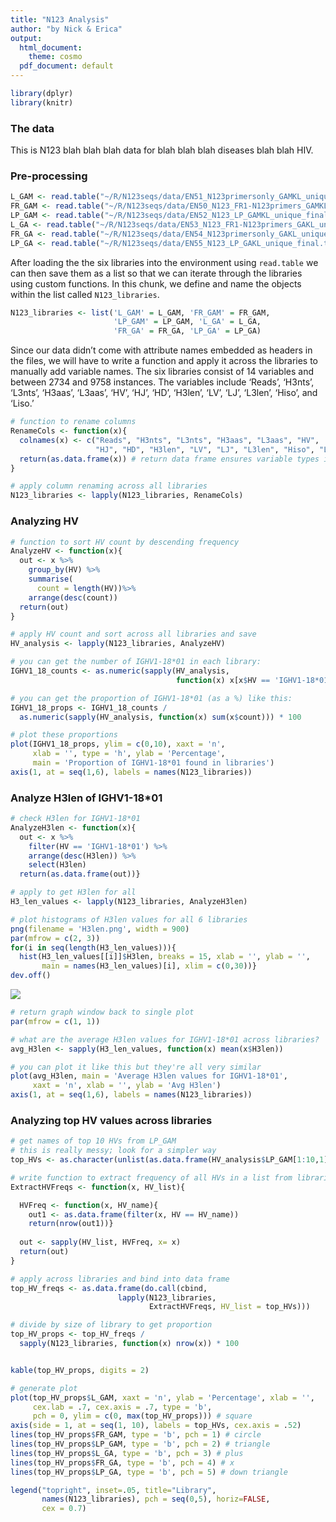 ```yaml
---
title: "N123 Analysis"
author: "by Nick & Erica"
output:
  html_document:
    theme: cosmo
  pdf_document: default
---
```


```r
library(dplyr)
library(knitr)
```

### The data
This is N123 blah blah blah data for blah blah blah diseases blah blah HIV.


### Pre-processing

```r
L_GAM <- read.table("~/R/N123seqs/data/EN51_N123primersonly_GAMKL_unique_final.txt")
FR_GAM <- read.table("~/R/N123seqs/data/EN50_N123_FR1-N123primers_GAMKL_unique_final.txt")
LP_GAM <- read.table("~/R/N123seqs/data/EN52_N123_LP_GAMKL_unique_final.txt")
L_GA <- read.table("~/R/N123seqs/data/EN53_N123_FR1-N123primers_GAKL_unique_final.txt")
FR_GA <- read.table("~/R/N123seqs/data/EN54_N123primersonly_GAKL_unique_final.txt")
LP_GA <- read.table("~/R/N123seqs/data/EN55_N123_LP_GAKL_unique_final.txt")
```

After loading the the six libraries into the environment using `read.table` we can then save them as a list so that we can iterate through the libraries using custom functions. In this chunk, we define and name the objects within the list called `N123_libraries`. 

```r
N123_libraries <- list('L_GAM' = L_GAM, 'FR_GAM' = FR_GAM,
                       'LP_GAM' = LP_GAM, 'L_GA' = L_GA,
                       'FR_GA' = FR_GA, 'LP_GA' = LP_GA)
```

Since our data didn't come with attribute names embedded as headers in the files, we will have to write a function and apply it across the libraries to manually add variable names. The six libraries consist of 14 variables and between 2734 and 9758 instances. The variables include 'Reads', 'H3nts', 'L3nts', 'H3aas', 'L3aas', 'HV', 'HJ', 'HD', 'H3len', 'LV', 'LJ', 'L3len', 'Hiso', and 'Liso.'

```r
# function to rename columns
RenameCols <- function(x){
  colnames(x) <- c("Reads", "H3nts", "L3nts", "H3aas", "L3aas", "HV",
                   "HJ", "HD", "H3len", "LV", "LJ", "L3len", "Hiso", "Liso")
  return(as.data.frame(x)) # return data frame ensures variable types intact
}

# apply column renaming across all libraries
N123_libraries <- lapply(N123_libraries, RenameCols)
```


### Analyzing HV



```r
# function to sort HV count by descending frequency 
AnalyzeHV <- function(x){
  out <- x %>%
    group_by(HV) %>%
    summarise(
      count = length(HV))%>%
    arrange(desc(count))
  return(out)
}
```

```r
# apply HV count and sort across all libraries and save
HV_analysis <- lapply(N123_libraries, AnalyzeHV)
```

```r
# you can get the number of IGHV1-18*01 in each library:
IGHV1_18_counts <- as.numeric(sapply(HV_analysis,
                                     function(x) x[x$HV == 'IGHV1-18*01', 2]))

# you can get the proportion of IGHV1-18*01 (as a %) like this:
IGHV1_18_props <- IGHV1_18_counts /
  as.numeric(sapply(HV_analysis, function(x) sum(x$count))) * 100

# plot these proportions
plot(IGHV1_18_props, ylim = c(0,10), xaxt = 'n',
     xlab = '', type = 'h', ylab = 'Percentage',
     main = 'Proportion of IGHV1-18*01 found in libraries')
axis(1, at = seq(1,6), labels = names(N123_libraries))
```


### Analyze H3len of IGHV1-18*01

```r
# check H3len for IGHV1-18*01
AnalyzeH3len <- function(x){
  out <- x %>%
    filter(HV == 'IGHV1-18*01') %>%
    arrange(desc(H3len)) %>%
    select(H3len)
  return(as.data.frame(out))}

# apply to get H3len for all 
H3_len_values <- lapply(N123_libraries, AnalyzeH3len)
```




```r
# plot histograms of H3len values for all 6 libraries
png(filename = 'H3len.png', width = 900)
par(mfrow = c(2, 3))
for(i in seq(length(H3_len_values))){
  hist(H3_len_values[[i]]$H3len, breaks = 15, xlab = '', ylab = '',
       main = names(H3_len_values)[i], xlim = c(0,30))}
dev.off()
```


![](H3len.png)


```r
# return graph window back to single plot
par(mfrow = c(1, 1))
```


```r
# what are the average H3len values for IGHV1-18*01 across libraries?
avg_H3len <- sapply(H3_len_values, function(x) mean(x$H3len))

# you can plot it like this but they're all very similar
plot(avg_H3len, main = 'Average H3len values for IGHV1-18*01',
     xaxt = 'n', xlab = '', ylab = 'Avg H3len')
axis(1, at = seq(1,6), labels = names(N123_libraries))
```


### Analyzing top HV values across libraries


```r
# get names of top 10 HVs from LP_GAM
# this is really messy; look for a simpler way
top_HVs <- as.character(unlist(as.data.frame(HV_analysis$LP_GAM[1:10,1])))
```


```r
# write function to extract frequency of all HVs in a list from libraries
ExtractHVFreqs <- function(x, HV_list){

  HVFreq <- function(x, HV_name){
    out1 <- as.data.frame(filter(x, HV == HV_name))
    return(nrow(out1))}
  
  out <- sapply(HV_list, HVFreq, x= x)
  return(out)
}

# apply across libraries and bind into data frame
top_HV_freqs <- as.data.frame(do.call(cbind,
                        lapply(N123_libraries,
                               ExtractHVFreqs, HV_list = top_HVs)))
```


```r
# divide by size of library to get proportion
top_HV_props <- top_HV_freqs /
  sapply(N123_libraries, function(x) nrow(x)) * 100



```

```r
kable(top_HV_props, digits = 2)
```

```r
# generate plot
plot(top_HV_props$L_GAM, xaxt = 'n', ylab = 'Percentage', xlab = '',
     cex.lab = .7, cex.axis = .7, type = 'b',
     pch = 0, ylim = c(0, max(top_HV_props))) # square
axis(side = 1, at = seq(1, 10), labels = top_HVs, cex.axis = .52)
lines(top_HV_props$FR_GAM, type = 'b', pch = 1) # circle
lines(top_HV_props$LP_GAM, type = 'b', pch = 2) # triangle
lines(top_HV_props$L_GA, type = 'b', pch = 3) # plus
lines(top_HV_props$FR_GA, type = 'b', pch = 4) # x
lines(top_HV_props$LP_GA, type = 'b', pch = 5) # down triangle

legend("topright", inset=.05, title="Library",
       names(N123_libraries), pch = seq(0,5), horiz=FALSE,
       cex = 0.7)
```




